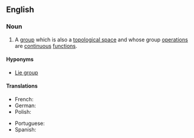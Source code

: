==English==
{{wikipedia}}

===Noun===
{{en-noun}}

# {{lb|en|topology}} A [[group]] which is also a [[topological space]] and whose group [[operation]]s are [[continuous]] [[function]]s.

====Hyponyms====
* [[Lie group]]

====Translations====
{{trans-top|group with topological structure}}
* French: {{t|fr|groupe topologique|m}}
* German: {{t|de|topologische Gruppe|f}}
* Polish: {{t|pl|grupa topologiczna|f}}
{{trans-mid}}
* Portuguese: {{t|pt|grupo topológico|m}}
* Spanish: {{t|es|grupo topológico|m}}
{{trans-bottom}}